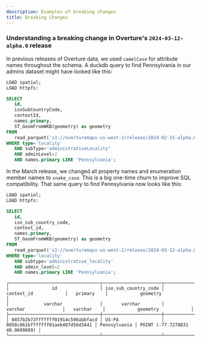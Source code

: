 ```yaml
---
description: Examples of breaking changes
title: Breaking Changes
---
```


### Understanding a breaking change in Overture's `2024-03-12-alpha.0` release

In previous releases of Overture data, we used `camelCase` for attribute names throughout the schema. A duckdb query to find Pennsylvania in our admins dataset might have looked like this:

```sql
LOAD spatial;
LOAD httpfs:

SELECT 
   id, 
   isoSubCountryCode, 
   contextId, 
   names.primary,
   ST_GeomFromWKB(geometry) as geometry   
FROM 
   read_parquet('s3://overturemaps-us-west-2/release/2024-02-15-alpha.0/theme=admins/type=*/*', filename=true, hive_partitioning=1)
WHERE type='locality'
   AND subType='administrativeLocality'
   AND adminLevel=2
   AND names.primary LIKE 'Pennsylvania';
```

In the March release, we changed all property names and enumeration member names to `snake_case`. This is a big one-time churn to improve SQL compatibility. That same query to find Pennsylvania now looks like this:

```sql
LOAD spatial;
LOAD httpfs:

SELECT 
   id, 
   iso_sub_country_code, 
   context_id, 
   names.primary,
   ST_GeomFromWKB(geometry) as geometry
FROM 
   read_parquet('s3://overturemaps-us-west-2/release/2024-03-12-alpha.0/theme=admins/type=*/*', filename=true, hive_partitioning=1)
WHERE type='locality'
   AND subtype='administrative_locality'
   AND admin_level=2
   AND names.primary LIKE 'Pennsylvania';
```
```
┌──────────────────────────────────┬──────────────────────┬──────────────────────────────────┬──────────────┬────────────────────────────────┐
│                id                │ iso_sub_country_code │            context_id            │   primary    │            geometry            │
│             varchar              │       varchar        │             varchar              │   varchar    │            geometry            │
├──────────────────────────────────┼──────────────────────┼──────────────────────────────────┼──────────────┼────────────────────────────────┤
│ 0857b2b73fffffff01914c596abbfacd │ US-PA                │ 0850c861bfffffff01aeb407d56d3441 │ Pennsylvania │ POINT (-77.7278831 40.9699889) │
└──────────────────────────────────┴──────────────────────┴──────────────────────────────────┴──────────────┴────────────────────────────────┘
```
